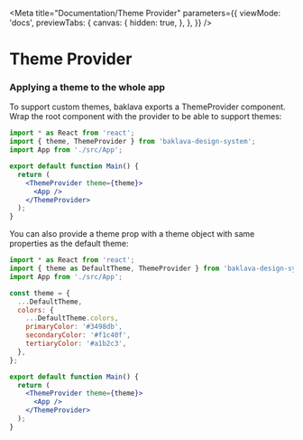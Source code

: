 
<Meta
  title="Documentation/Theme Provider"
  parameters={{
    viewMode: 'docs',
    previewTabs: {
      canvas: {
        hidden: true,
      },
    },
  }}
/>

# Theme Provider

### Applying a theme to the whole app

To support custom themes, baklava exports a ThemeProvider component. Wrap the root component with the provider to be able to support themes:

```jsx
import * as React from 'react';
import { theme, ThemeProvider } from 'baklava-design-system';
import App from './src/App';

export default function Main() {
  return (
    <ThemeProvider theme={theme}>
      <App />
    </ThemeProvider>
  );
}
```

You can also provide a theme prop with a theme object with same properties as the default theme:

```jsx
import * as React from 'react';
import { theme as DefaultTheme, ThemeProvider } from 'baklava-design-system';
import App from './src/App';

const theme = {
  ...DefaultTheme,
  colors: {
    ...DefaultTheme.colors,
    primaryColor: '#3498db',
    secondaryColor: '#f1c40f',
    tertiaryColor: '#a1b2c3',
  },
};

export default function Main() {
  return (
    <ThemeProvider theme={theme}>
      <App />
    </ThemeProvider>
  );
}
```
